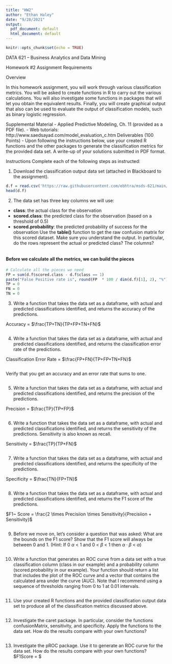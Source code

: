 ```yaml
---
title: "HW2"
author: "Ethan Haley"
date: "9/28/2021"
output:
  pdf_document: default
  html_document: default
---
```


```r
knitr::opts_chunk$set(echo = TRUE)
```

 DATA 621 – Business Analytics and Data Mining
 
Homework #2 Assignment Requirements  

 Overview  
 
In this homework assignment, you will work through various classification metrics. You will be asked to create functions in R to carry out the various calculations. You will also investigate some functions in packages that will let you obtain the equivalent results. Finally, you will create graphical output that also can be used to evaluate the output of classification models, such as binary logistic regression.  

Supplemental Material
 - Applied Predictive Modeling, Ch. 11 (provided as a PDF file).
 - Web tutorials: http://www.saedsayad.com/model_evaluation_c.htm
Deliverables (100 Points)
 - Upon following the instructions below, use your created R functions and the other packages to generate the classification metrics for the provided data set. A write-up of your solutions submitted in PDF format.   

Instructions
Complete each of the following steps as instructed:  

1. Download the classification output data set (attached in Blackboard to the assignment).   

```r
d.f = read.csv('https://raw.githubusercontent.com/ebhtra/msds-621/main/HW2/classification-output-data.csv')
head(d.f)
```



2. The data set has three key columns we will use:  

 - **class**: the actual class for the observation
 - **scored.class**: the predicted class for the observation (based on a threshold of 0.5)
 - **scored.probability**: the predicted probability of success for the observation
Use the **table()** function to get the raw confusion matrix for this scored dataset. Make sure you understand the output. In particular, do the rows represent the actual or predicted class? The columns?   

```r

```

#### Before we calculate all the metrics, we can build the pieces

```r
# Calculate all the pieces we need
FP = sum(d.f$scored.class - d.f$class == 1)
paste("False Positive rate is", round(FP  * 100 / dim(d.f)[1], 2), "%")
TP = 0
FN = 0
TN = 0 
```

3. Write a function that takes the data set as a dataframe, with actual and predicted classifications identified,
and returns the accuracy of the predictions.  

Accuracy = $\frac{TP+TN}{TP+FP+TN+FN}$

```r

```


4. Write a function that takes the data set as a dataframe, with actual and predicted classifications identified,
and returns the classification error rate of the predictions. 

Classification Error Rate = $\frac{FP+FN}{TP+FP+TN+FN}$


```r

```


Verify that you get an accuracy and an error rate that sums to one.  

```r

```



5. Write a function that takes the data set as a dataframe, with actual and predicted classifications identified,
and returns the precision of the predictions.  

Precision = $\frac{TP}{TP+FP}$

```r

```



6. Write a function that takes the data set as a dataframe, with actual and predicted classifications identified, and returns the sensitivity of the predictions. Sensitivity is also known as recall.  

Sensitivity = $\frac{TP}{TP+FN}$  

```r

```


7. Write a function that takes the data set as a dataframe, with actual and predicted classifications identified,
and returns the specificity of the predictions.  

Specificity = $\frac{TN}{FP+TN}$  

```r

```



8. Write a function that takes the data set as a dataframe, with actual and predicted classifications identified, and returns the F1 score of the predictions. 

$F1~ Score = \frac{2 \times Precisiion \times Sensitivity}{Precisiion + Sensitivity}$  

```r

```



9. Before we move on, let’s consider a question that was asked: What are the bounds on the F1 score? Show that the F1 score will always be between 0 and 1. (Hint: If 0 $\alpha$ < 1 and 0 < $\beta$ < 1 then $\alpha \cdot \beta$ < $\alpha$)  

```r

```



10. Write a function that generates an ROC curve from a data set with a true classification column (class in our example) and a probability column (scored.probability in our example). Your function should return a list that includes the plot of the ROC curve and a vector that contains the calculated area under the curve (AUC). Note that I recommend using a sequence of thresholds ranging from 0 to 1 at 0.01 intervals.   

```r

```



11. Use your created R functions and the provided classification output data set to produce all of the classification metrics discussed above.   

```r

```



12. Investigate the caret package. In particular, consider the functions confusionMatrix, sensitivity, and specificity. Apply the functions to the data set. How do the results compare with your own functions?  

```r

```



13. Investigate the pROC package. Use it to generate an ROC curve for the data set. How do the results compare with your own functions?
   $F1Score =  $
   
```r

```






   